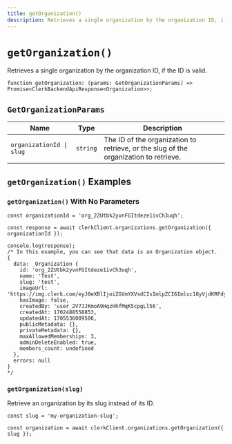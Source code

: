 ```yaml
---
title: getOrganization()
description: Retrieves a single organization by the organization ID, if the ID is valid, or by the organization slug.
---
```


# `getOrganization()`

Retrieves a single organization by the organization ID, if the ID is valid.

```tsx
function getOrganization: (params: GetOrganizationParams) => Promise<ClerkBackendApiResponse<Organization>>;
```

## `GetOrganizationParams`

| Name | Type | Description |
| --- | --- | --- |
| `organizationId \| slug` | `string` | The ID of the organization to retrieve, or the slug of the organization to retrieve. |

## `getOrganization()` Examples

### `getOrganization()` With No Parameters 

```tsx
const organizationId = 'org_2ZUtbk2yvnFGItdeze1ivCh3uqh';

const response = await clerkClient.organizations.getOrganization({ organizationId });

console.log(response);
/* In this example, you can see that data is an Organization object.
{
  data: _Organization {
    id: 'org_2ZUtbk2yvnFGItdeze1ivCh3uqh',
    name: 'Test',
    slug: 'test',
    imageUrl: 'https://img.clerk.com/eyJ0eXBlIjoiZGVmYXVsdCIsImlpZCI6Imluc18yVjdKRFdyclJwRmZFZTlqQUM2dWpSMG8xSlQiLCJyaWQiOiJvcmdfMlpVdGJrMnl2bkZHSXRkZXplMWl2Q2gzdXFoIiwiaW5pdGlhbHMiOiJUIn0',
    hasImage: false,
    createdBy: 'user_2V7JJKmoA9HqzHhfMqK5cpgLl56',
    createdAt: 1702488558853,
    updatedAt: 1705536009506,
    publicMetadata: {},
    privateMetadata: {},
    maxAllowedMemberships: 3,
    adminDeleteEnabled: true,
    members_count: undefined
  },
  errors: null
}
*/
```

### `getOrganization(slug)`

Retrieve an organization by its slug instead of its ID.

```tsx
const slug = 'my-organization-slug';

const organization = await clerkClient.organizations.getOrganization({ slug });
```